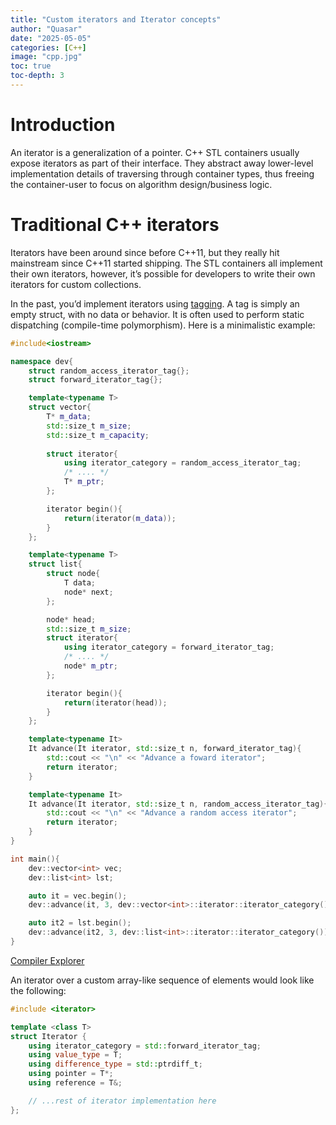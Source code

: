```yaml
---
title: "Custom iterators and Iterator concepts"
author: "Quasar"
date: "2025-05-05"
categories: [C++]      
image: "cpp.jpg"
toc: true
toc-depth: 3
---
```


# Introduction

An iterator is a generalization of a pointer. C++ STL containers usually expose iterators as part of their interface. They abstract away lower-level implementation details of traversing through container types, thus freeing the container-user to focus on algorithm design/business logic.

# Traditional C++ iterators

Iterators have been around since before C++11, but they really hit mainstream since C++11 started shipping. The STL containers all implement their own iterators, however, it's possible for developers to write their own iterators for custom collections.

In the past, you'd implement iterators using [tagging](https://en.cppreference.com/w/cpp/iterator/iterator_tags). A tag is simply an empty struct, with no data or behavior. It is often used to perform static dispatching (compile-time polymorphism). Here is a minimalistic example:

```cpp
#include<iostream>

namespace dev{
    struct random_access_iterator_tag{};
    struct forward_iterator_tag{};

    template<typename T>
    struct vector{
        T* m_data;
        std::size_t m_size;
        std::size_t m_capacity;
        
        struct iterator{
            using iterator_category = random_access_iterator_tag;
            /* .... */
            T* m_ptr;
        };

        iterator begin(){
            return(iterator(m_data));
        }
    };

    template<typename T>
    struct list{
        struct node{
            T data;
            node* next;
        };

        node* head;
        std::size_t m_size;
        struct iterator{
            using iterator_category = forward_iterator_tag;
            /* .... */
            node* m_ptr;
        };

        iterator begin(){
            return(iterator(head));
        }
    };

    template<typename It>
    It advance(It iterator, std::size_t n, forward_iterator_tag){
        std::cout << "\n" << "Advance a foward iterator";
        return iterator;
    }

    template<typename It>
    It advance(It iterator, std::size_t n, random_access_iterator_tag){
        std::cout << "\n" << "Advance a random access iterator";
        return iterator;
    }
}

int main(){
    dev::vector<int> vec;
    dev::list<int> lst;

    auto it = vec.begin();
    dev::advance(it, 3, dev::vector<int>::iterator::iterator_category());

    auto it2 = lst.begin();
    dev::advance(it2, 3, dev::list<int>::iterator::iterator_category());
}
```
[Compiler Explorer](https://godbolt.org/z/q7YGG8oj5)

An iterator over a custom array-like sequence of elements would look like the following:

```cpp
#include <iterator>

template <class T>
struct Iterator {
    using iterator_category = std::forward_iterator_tag;
    using value_type = T;
    using difference_type = std::ptrdiff_t;
    using pointer = T*;
    using reference = T&;

    // ...rest of iterator implementation here
};
```


